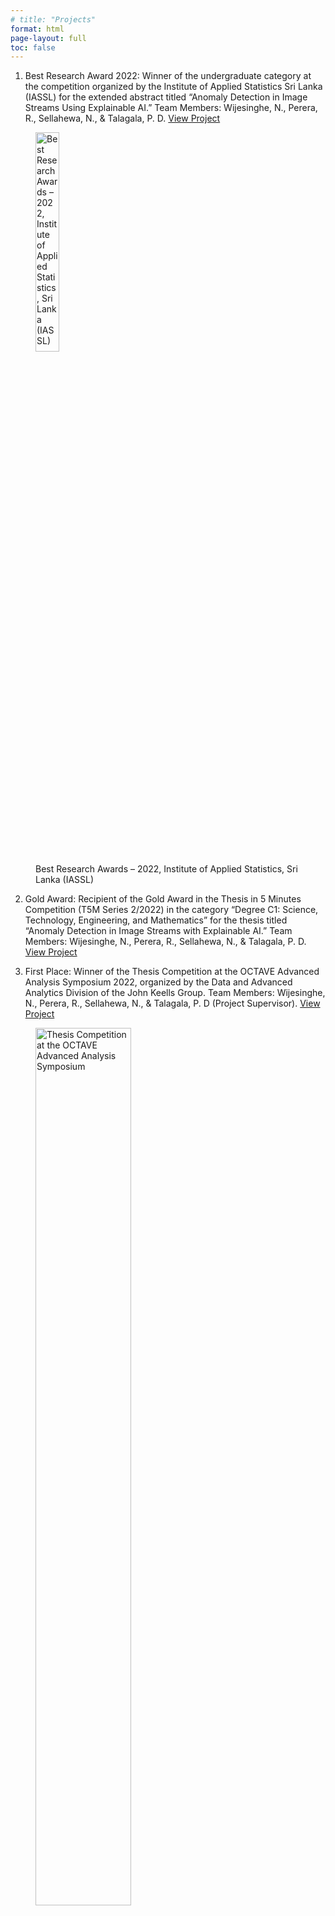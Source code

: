 ```yaml
---
# title: "Projects"
format: html
page-layout: full
toc: false
---
```



1. Best Research Award 2022: Winner of the undergraduate category at the competition organized by the Institute of Applied Statistics Sri Lanka (IASSL) for the extended abstract titled "Anomaly Detection in Image Streams Using Explainable AI." Team Members: Wijesinghe, N., Perera, R., Sellahewa, N., & Talagala, P. D. [View Project](research/project1.qmd)

![Best Research Awards – 2022, Institute of Applied Statistics, Sri Lanka (IASSL)](images/awards/P1IASSL3.JPG){width=30% height=auto }

2. Gold Award: Recipient of the Gold Award in the Thesis in 5 Minutes Competition (T5M Series 2/2022) in the category "Degree C1: Science, Technology, Engineering, and Mathematics" for the thesis titled "Anomaly Detection in Image Streams with Explainable AI." Team Members: Wijesinghe, N., Perera, R., Sellahewa, N., & Talagala, P. D.  [View Project](research/project1.qmd)

3. First Place: Winner of the Thesis Competition at the OCTAVE Advanced Analysis Symposium 2022, organized by the Data and Advanced Analytics Division of the John Keells Group. Team Members: Wijesinghe, N., Perera, R., Sellahewa, N., & Talagala, P. D (Project Supervisor).  [View Project](research/project1.qmd)


![Thesis Competition at the OCTAVE Advanced Analysis Symposium](images/awards/octave.jpg){width=60% height=auto }

4. Best Paper Award, Data Science and Data Driven Applications Track, 9th International Conference on Information Technology Research (ICITR) 2024, Faculty of Information Technology, University of Moratuwa 

![Best Paper Award, Data Science and Data Driven Applications Track - ICITR 2024](images/awards/ICITR24.png){width="80%" height="auto"}